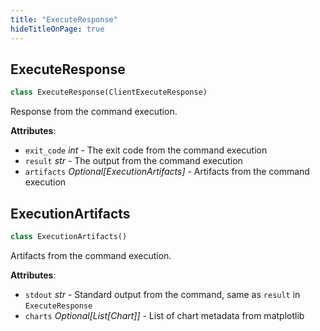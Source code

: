 ```yaml
---
title: "ExecuteResponse"
hideTitleOnPage: true
---
```


## ExecuteResponse

```python
class ExecuteResponse(ClientExecuteResponse)
```

Response from the command execution.

**Attributes**:

- `exit_code` _int_ - The exit code from the command execution
- `result` _str_ - The output from the command execution
- `artifacts` _Optional[ExecutionArtifacts]_ - Artifacts from the command execution


## ExecutionArtifacts

```python
class ExecutionArtifacts()
```

Artifacts from the command execution.

**Attributes**:

- `stdout` _str_ - Standard output from the command, same as `result` in `ExecuteResponse`
- `charts` _Optional[List[Chart]]_ - List of chart metadata from matplotlib

